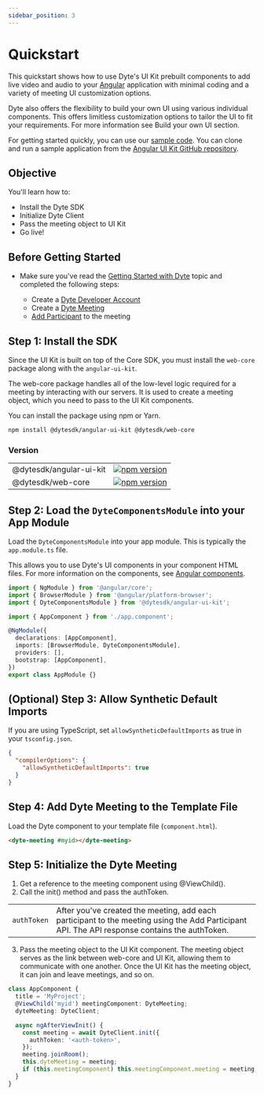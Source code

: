 ```yaml
---
sidebar_position: 3
---
```


# Quickstart

This quickstart shows how to use Dyte's UI Kit prebuilt components to add live
video and audio to your [Angular](https://angular.io/) application with minimal
coding and a variety of meeting UI customization options.

Dyte also offers the flexibility to build your own UI using various individual
components. This offers limitless customization options to tailor the UI to fit
your requirements. For more information see Build your own UI section.

For getting started quickly, you can use our
[sample code](https://github.com/dyte-io/angular-samples#samples). You can clone
and run a sample application from the
[Angular UI Kit GitHub repository](https://github.com/dyte-io/angular-samples).

## Objective

You'll learn how to:

- Install the Dyte SDK
- Initialize Dyte Client
- Pass the meeting object to UI Kit
- Go live!

## Before Getting Started

- Make sure you've read the [Getting Started with Dyte](/getting-started) topic
  and completed the following steps:

  - Create a [Dyte Developer Account](https://dev.dyte.io/)
  - Create a [Dyte Meeting](/api/?v=v2#/operations/create_meeting)
  - [Add Participant](/api/?v=v2#/operations/add_participant) to the meeting

## Step 1: Install the SDK

Since the UI Kit is built on top of the Core SDK, you must install the
`web-core` package along with the `angular-ui-kit`.

The web-core package handles all of the low-level logic required for a meeting
by interacting with our servers. It is used to create a meeting object, which
you need to pass to the UI Kit components.

You can install the package using npm or Yarn.

```bash npm2yarn
npm install @dytesdk/angular-ui-kit @dytesdk/web-core
```

### Version

|                         |                                                                                                                              |
| ----------------------- | ---------------------------------------------------------------------------------------------------------------------------- |
| @dytesdk/angular-ui-kit | [![npm version](https://badge.fury.io/js/@dytesdk%2Fangular-ui-kit.svg)](https://badge.fury.io/js/@dytesdk%2Fangular-ui-kit) |
| @dytesdk/web-core       | [![npm version](https://badge.fury.io/js/@dytesdk%2Fweb-core.svg)](https://badge.fury.io/js/@dytesdk%2Fweb-core)             |

## Step 2: Load the `DyteComponentsModule` into your App Module

Load the `DyteComponentsModule` into your app module. This is typically the
`app.module.ts` file.

This allows you to use Dyte's UI components in your component HTML files. For
more information on the components, see
[Angular components](https://angular.io/guide/component-overview).

```ts
import { NgModule } from '@angular/core';
import { BrowserModule } from '@angular/platform-browser';
import { DyteComponentsModule } from '@dytesdk/angular-ui-kit';

import { AppComponent } from './app.component';

@NgModule({
  declarations: [AppComponent],
  imports: [BrowserModule, DyteComponentsModule],
  providers: [],
  bootstrap: [AppComponent],
})
export class AppModule {}
```

## (Optional) Step 3: Allow Synthetic Default Imports

If you are using TypeScript, set `allowSyntheticDefaultImports` as true in your
`tsconfig.json`.

```json
{
  "compilerOptions": {
    "allowSyntheticDefaultImports": true
  }
}
```

## Step 4: Add Dyte Meeting to the Template File

Load the Dyte component to your template file (`component.html`).

```html
<dyte-meeting #myid></dyte-meeting>
```

## Step 5: Initialize the Dyte Meeting

1. Get a reference to the meeting component using @ViewChild().
2. Call the init() method and pass the authToken.

|             |                                                                                                                                               |
| ----------- | --------------------------------------------------------------------------------------------------------------------------------------------- |
| `authToken` | After you've created the meeting, add each participant to the meeting using the Add Participant API. The API response contains the authToken. |

3. Pass the meeting object to the UI Kit component. The meeting object serves as
   the link between web-core and UI Kit, allowing them to communicate with one
   another. Once the UI Kit has the meeting object, it can join and leave
   meetings, and so on.

```ts
class AppComponent {
  title = 'MyProject';
  @ViewChild('myid') meetingComponent: DyteMeeting;
  dyteMeeting: DyteClient;

  async ngAfterViewInit() {
    const meeting = await DyteClient.init({
      authToken: '<auth-token>',
    });
    meeting.joinRoom();
    this.dyteMeeting = meeting;
    if (this.meetingComponent) this.meetingComponent.meeting = meeting;
  }
}
```

<head>
  <title>Angular UI Kit Quickstart</title>
</head>
